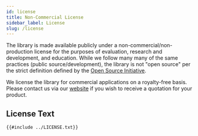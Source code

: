 ```yaml
---
id: license
title: Non-Commercial License
sidebar_label: License
slug: /license
---
```


The library is made available publicly under a non-commercial/non-production license for the purposes of evaluation, research and development, and education.
While we follow many many of the same practices (public source/development), the library is not "open source" per the strict definition defined by the
[Open Source Initiative](https://opensource.org/osd).

We license the library for commercial applications on a royalty-free basis. Please contact us via our [website](https://stepfunc.io/contact/) if you wish to
receive a quotation for your product.

## License Text

```
{{#include ../LICENSE.txt}}
```





